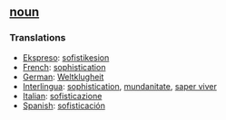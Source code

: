 == [[noun]] == 
=== Translations === 
*[[Ekspreso]]: [[sofistikesion]]
*[[French]]: [[sophistication]] 
*[[German]]: [[Weltklugheit]] 
*[[Interlingua]]: [[sophistication]], [[mundanitate]], [[saper viver]] 
*[[Italian]]: [[sofisticazione]] 
*[[Spanish]]: [[sofisticación]]